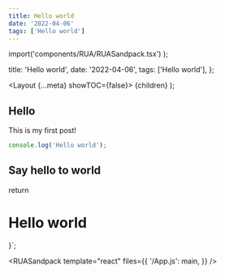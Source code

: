 ```yaml
---
title: Hello world
date: '2022-04-06'
tags: ['Hello world']
---
```



  import('components/RUA/RUASandpack.tsx')
);

  title: 'Hello world',
  date: '2022-04-06',
  tags: ['Hello world'],
};

  <Layout {...meta} showTOC={false}>
    {children}
  </Layout>
);

## Hello

This is my first post!

```ts
console.log('Hello world');
```

## Say hello to world

  return <h1>Hello world</h1>
}`;

<RUASandpack
  template="react"
  files={{
    '/App.js': main,
  }}
/>
